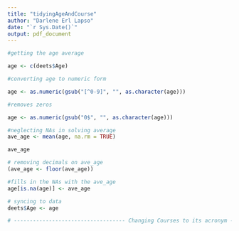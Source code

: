 ---
title: "tidyingAgeAndCourse"
author: "Darlene Erl Lapso"
date: "`r Sys.Date()`"
output: pdf_document
---

```{r}
#getting the age average

age <- c(deets$Age)
```

```{r}
#converting age to numeric form

age <- as.numeric(gsub("[^0-9]", "", as.character(age)))
```

```{r}
#removes zeros

age <- as.numeric(gsub("0$", "", as.character(age)))
```

```{r}
#neglecting NAs in solving average
ave_age <- mean(age, na.rm = TRUE)

ave_age
```


```{r}
# removing decimals on ave_age
(ave_age <- floor(ave_age))
```

```{r}
#fills in the NAs with the ave_age
age[is.na(age)] <- ave_age
```

```{r}
# syncing to data
deets$Age <- age
```

```{r}
# ----------------------------------- Changing Courses to its acronym ----------

```

```{r}

```

```{r}

```
